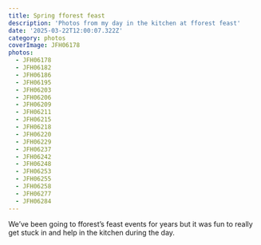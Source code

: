```yaml
---
title: Spring fforest feast
description: 'Photos from my day in the kitchen at fforest feast'
date: '2025-03-22T12:00:07.322Z'
category: photos
coverImage: JFH06178
photos:
  - JFH06178
  - JFH06182
  - JFH06186
  - JFH06195
  - JFH06203
  - JFH06206
  - JFH06209
  - JFH06211
  - JFH06215
  - JFH06218
  - JFH06220
  - JFH06229
  - JFH06237
  - JFH06242
  - JFH06248
  - JFH06253
  - JFH06255
  - JFH06258
  - JFH06277
  - JFH06284
---
```


We’ve been going to fforest’s feast events for years but it was fun to really get stuck in and help in the kitchen during the day.
